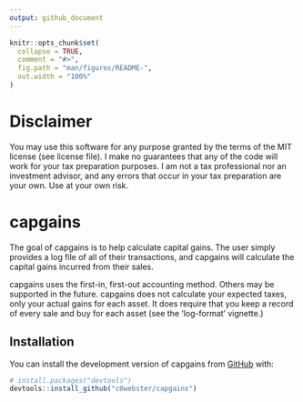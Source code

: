 ```yaml
---
output: github_document
---
```


<!-- README.md is generated from README.Rmd. Please edit that file -->

```r
knitr::opts_chunk$set(
  collapse = TRUE,
  comment = "#>",
  fig.path = "man/figures/README-",
  out.width = "100%"
)
```

# Disclaimer
You may use this software for any purpose granted by the terms of the MIT license (see license file). I make no guarantees that any of the code will work for your tax preparation purposes. I am not a tax professional nor an investment advisor, and any errors that occur in your tax preparation are your own. Use at your own risk.

# capgains

<!-- badges: start -->
<!-- badges: end -->

The goal of capgains is to help calculate capital gains. The user simply provides a log file of all of their transactions, and capgains will calculate the capital gains incurred from their sales.

capgains uses the first-in, first-out accounting method. Others may be supported in the future. capgains does not calculate your expected taxes, only your actual gains for each asset. It does require that you keep a record of every sale and buy for each asset (see the 'log-format' vignette.)



## Installation

You can install the development version of capgains from [GitHub](https://github.com/) with:

``` r
# install.packages("devtools")
devtools::install_github("c0webster/capgains")
``` 
